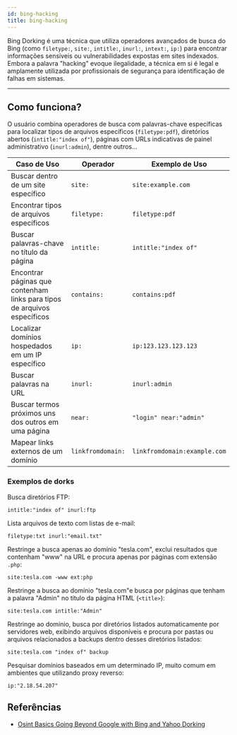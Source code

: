 ```yaml
---
id: bing-hacking
title: bing-hacking
---
```


Bing Dorking é uma técnica que utiliza operadores avançados de busca do Bing
(como `filetype:`, `site:`, `intitle:`, `inurl:`, `intext:`, `ip:`) para
encontrar informações sensíveis ou vulnerabilidades expostas em sites indexados.
Embora a palavra "hacking" evoque ilegalidade, a técnica em si é legal e
amplamente utilizada por profissionais de segurança para identificação de falhas
em sistemas.

---

## Como funciona?

O usuário combina operadores de busca com palavras-chave específicas para
localizar tipos de arquivos específicos (`filetype:pdf`), diretórios abertos
(`intitle:"index of"`), páginas com URLs indicativas de painel administrativo
(`inurl:admin`), dentre outros...

<table>
  <thead>
    <tr>
      <th style={{ textAlign: "left" }}>Caso de Uso</th>
      <th style={{ textAlign: "left" }}>Operador</th>
      <th style={{ textAlign: "left" }}>Exemplo de Uso</th>
    </tr>
  </thead>
  <tbody>
    <tr>
      <td>Buscar dentro de um site específico</td>
      <td><code>site:</code></td>
      <td><code>site:example.com</code></td>
    </tr>
    <tr>
      <td>Encontrar tipos de arquivos específicos</td>
      <td><code>filetype:</code></td>
      <td><code>filetype:pdf</code></td>
    </tr>
    <tr>
      <td>Buscar palavras-chave no título da página</td>
      <td><code>intitle:</code></td>
      <td><code>intitle:"index of"</code></td>
    </tr>
    <tr>
      <td>Encontrar páginas que contenham links para tipos de arquivos específicos</td>
      <td><code>contains:</code></td>
      <td><code>contains:pdf</code></td>
    </tr>
    <tr>
      <td>Localizar domínios hospedados em um IP específico</td>
      <td><code>ip:</code></td>
      <td><code>ip:123.123.123.123</code></td>
    </tr>
    <tr>
      <td>Buscar palavras na URL</td>
      <td><code>inurl:</code></td>
      <td><code>inurl:admin</code></td>
    </tr>
    <tr>
      <td>Buscar termos próximos uns dos outros em uma página</td>
      <td><code>near:</code></td>
      <td><code>"login" near:"admin"</code></td>
    </tr>
    <tr>
      <td>Mapear links externos de um domínio</td>
      <td><code>linkfromdomain:</code></td>
      <td><code>linkfromdomain:example.com</code></td>
    </tr>
  </tbody>
</table>

### Exemplos de dorks

Busca diretórios FTP:

```none
intitle:"index of" inurl:ftp
```

Lista arquivos de texto com listas de e-mail:

```none
filetype:txt inurl:"email.txt"
```

Restringe a busca apenas ao domínio "tesla.com", exclui resultados que contenham
"www" na URL e procura apenas por páginas com extensão `.php`:

```none
site:tesla.com -www ext:php
```

Restringe a busca ao domínio "tesla.com"e busca por páginas que tenham a palavra
"Admin" no título da página HTML (`<title>`):

```none
site:tesla.com intitle:"Admin"
```

Restringe ao domínio, busca por diretórios listados automaticamente por
servidores web, exibindo arquivos disponíveis e procura por pastas ou arquivos
relacionados a backups dentro desses diretórios listados:

```none
site:tesla.com "index of" backup
```

Pesquisar domínios baseados em um determinado IP, muito comum em ambientes que
utilizando proxy reverso:

```none
ip:"2.18.54.207"
```

## Referências

- [Osint Basics Going Beyond Google with Bing and Yahoo Dorking](https://www.osint.industries/post/osint-basics-going-beyond-google-with-bing-and-yahoo-dorking)
